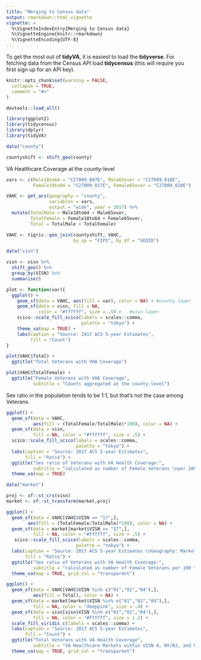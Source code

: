 ```yaml
---
title: "Merging to Census data"
output: rmarkdown::html_vignette
vignette: >
  %\VignetteIndexEntry{Merging to Census data}
  %\VignetteEngine{knitr::rmarkdown}
  %\VignetteEncoding{UTF-8}
---
```


To get the most out of __tidyVA__, it is easiest to load the __tidyverse__.  For fetching data from the Census API load __tidycensus__ (this will require you first sign up for an API key).

```r
knitr::opts_chunk$set(warning = FALSE,
  collapse = TRUE,
  comment = "#>"
)

devtools::load_all()

```


```r
library(ggplot2)
library(tidycensus)
library(dplyr)
library(tidyVA)

data("county")

countyshift <- shift_geo(county)
```


VA Healthcare Coverage at the county-level

```r

vars <- c(Male18to64 = "C27009_007E", Male65over = "C27009_010E",
          Female18to64 = "C27009_017E", Female65over = "C27009_020E")

VAHC <- get_acs(geography = "county",
                variables = vars,
                output = "wide", year = 2017) %>%
  mutate(TotalMale = Male18to64 + Male65over, 
         TotalFemale = Female18to64 + Female65over,
         Total = TotalMale + TotalFemale)

VAHC <- tigris::geo_join(countyshift, VAHC, 
                         by_sp = "FIPS", by_df = "GEOID")

data("visn")

visn <- visn %>% 
  shift_geo() %>% 
  group_by(VISN) %>% 
  summarise()

```



```r
plot <- function(var){
  ggplot() +
    geom_sf(data = VAHC, aes(fill = var), color = NA) + #county layer
    geom_sf(data = visn, fill = NA, 
            color = "#ffffff", size = .5) +   #visn layer                 
    scico::scale_fill_scico(labels = scales::comma,
                            palette = "tokyo") +
    theme_va(map = TRUE) + 
    labs(caption = "Source: 2017 ACS 5-year Estimates", 
         fill = "Count")
}

plot(VAHC$Total) + 
  ggtitle("Total Veterans with VHA Coverage")

```



```r

plot(VAHC$TotalFemale) + 
  ggtitle("Female Veterans with VHA Coverage", 
          subtitle = "Counts aggregated at the county-level")

```


Sex ratio in the population tends to be 1:1, but that's not the case among Veterans.  

```r

ggplot() +
  geom_sf(data = VAHC, 
          aes(fill = (TotalFemale/TotalMale)*100), color = NA) +       
  geom_sf(data = visn, 
          fill = NA, color = "#ffffff", size = .5) +                  
  scico::scale_fill_scico(labels = scales::comma,
                          palette = "tokyo") + 
  labs(caption = "Source: 2017 ACS 5-year Estimates", 
       fill = "Ratio") +
  ggtitle("Sex ratio of Veterans with VA Health Coverage:",
          subtitle = "calculated as number of Female Veterans \nper 100 Male Veterans") +
  theme_va(map = TRUE)

```


```r
data("market")

proj <- sf::st_crs(visn)
market <- sf::st_transform(market,proj)

ggplot() +
  geom_sf(data = VAHC[VAHC$VISN == "17",],
        aes(fill = (TotalFemale/TotalMale)*100), color = NA) +
  geom_sf(data = market[market$VISN == "17",], 
          fill = NA, color = "#ffffff", size = .5) +
   scico::scale_fill_scico(labels = scales::comma,
                          palette = "tokyo") +
  labs(caption = "Source: 2017 ACS 5-year Estimates \nGeography: Markets in VISN 17", 
       fill = "Ratio") + 
  ggtitle("Sex ratio of Veterans with VA Health Coverage:",
          subtitle = "calculated as number of Female Veterans per 100 \nMale Veterans at the county-level") +
  theme_va(map = TRUE, grid_col = "transparent") 

```

```r

ggplot() +
  geom_sf(data = VAHC[VAHC$VISN %in% c("01","02","04"),],
          aes(fill = Total), color = NA) +
  geom_sf(data = market[market$VISN %in% c("01","02","04"),], 
          fill = NA, color = "deeppink", size = .4) +
  geom_sf(data = visn[visn$VISN %in% c("01","02","04"),], 
          fill = NA, color = "#ffffff", size = 1.2) +
  scale_fill_viridis_c(labels = scales::comma) +
  labs(caption = "Source: 2017 ACS 5-year Estimates", 
       fill = "Count") + 
  ggtitle("Total Veterans with VA Health Coverage", 
          subtitle = "VA Healthcare Markets within VISN 4, NY/NJ, and New England Networks") +
  theme_va(map = TRUE, grid_col = "transparent")

```


